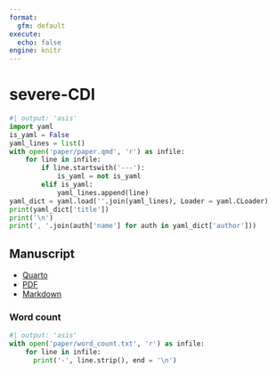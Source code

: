 ```yaml
---
format:
  gfm: default
execute:
  echo: false
engine: knitr
---
```


# severe-CDI

```python
#| output: 'asis'
import yaml
is_yaml = False
yaml_lines = list()
with open('paper/paper.qmd', 'r') as infile:
    for line in infile:
        if line.startswith('---'):
            is_yaml = not is_yaml
        elif is_yaml:
            yaml_lines.append(line)
yaml_dict = yaml.load(''.join(yaml_lines), Loader = yaml.CLoader)
print(yaml_dict['title'])
print('\n')
print(', '.join(auth['name'] for auth in yaml_dict['author']))
```

## Manuscript

- [Quarto](paper/paper.qmd)
- [PDF](paper/paper.pdf)
- [Markdown](paper/paper-gfm.md)

### Word count

```python
#| output: 'asis'
with open('paper/word_count.txt', 'r') as infile:
    for line in infile:
      print('-', line.strip(), end = '\n')
```

